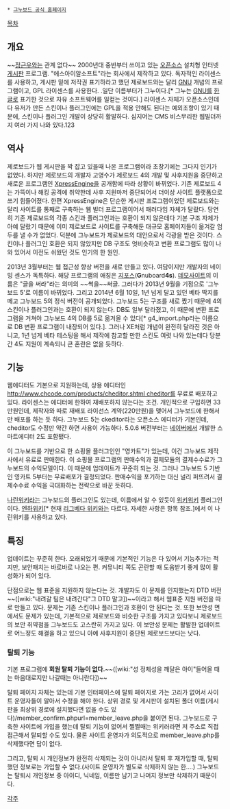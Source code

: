  * [http://www.sir.co.kr/ 그누보드 공식 홈페이지]

[[목차]]
== 개요 ==
~~[[정근우]]와는 관계 없다~~
2000년대 중반부터 쓰이고 있는 [[오픈소스]] 설치형 인터넷 [[게시판]] 프로그램. "에스아이알소프트"라는 회사에서 제작하고 있다. 독자적인 라이센스를 사용하고, 게시판 밑에 저작권 표기하라고 했던 제로보드와는 달리 [[GNU]] 개념의 프로그램이고, GPL 라이센스를 사용한다. .일단 이름부터가 그누이다.[* 그누는 [[GNU]]를 [[한글]]로 표기한 것으로 자유 소프트웨어를 일컫는 것이다.] 라이센스 자체가 오픈소스인데다 유저가 만든 스킨이나 플러그인에는 GPL을 적용 안해도 된다는 예외조항이 있기 때문에, 스킨이나 플러그인 개발이 상당히 활발하다. 심지어는 CMS 비스무리한 웹빌더까지 여러 가지 나와 있다.123

== 역사 ==
제로보드가 웹 게시판을 꽉 잡고 있을때 나온 프로그램이라 초창기에는 그다지 인기가 없었다. 하지만 제로보드의 개발자 고영수가 제로보드 4의 개발 및 사후지원을 중단하고 새로운 프로그램인 [[XpressEngine]]을 공개함에 따라 상황이 바뀌었다. 기존 제로보드 4는 가뜩이나 해킹 공격에 취약한데 사후 지원마저 중단되어서 더이상 사이트 플랫폼으로 쓰기 힘들어졌다. 한편 XpressEngine은 단순한 게시판 프로그램이었던 제로보드와는 달리 사이트를 통째로 구축하는 웹 빌더 프로그램이어서 패러다임 자체가 달랐다. 당연히 기존 제로보드의 각종 스킨과 플러그인과는 호환이 되지 않은데다 기본 구조 자체가 아예 달랐기 때문에 이미 제로보드로 사이트를 구축해둔 대규모 홈페이지들이 옮겨갈 엄두를 낼 수가 없었다. 덕분에 그누보드가 제로보드의 대안으로서 각광을 받은 것이다. 스킨이나 플러그인 호환은 되지 않았지만 DB 구조도 엇비슷하고 변환 프로그램도 많이 나와 있어서 이전도 쉬웠던 것도 인기의 한 원인.

2013년 3월부터는 웹 접근성 향상 버전을 새로 만들고 있다. 여담이지만 개발자의 네이밍 센스가 독특하다. 해당 프로그램의 애칭은 [[지포스]]('''G'''nuboard'''4s'''). [http://www.sirgle.com/ 데모사이트]의 이름은 "글을 써라"라는 의미의 ~~썩을~~써글. 그러다가 2013년 9월을 기점으로 '그누보드 5'로 이름이 바뀌었다. 그리고 2014년 6월 10일, 1년 넘게 달고 있던 베타 딱지를 떼고 그누보드 5의 정식 버전이 공개되었다. 그누보드 5는 구조를 새로 짰기 때문에 4의 스킨이나 플러그인과는 호환이 되지 않는다. DB도 일부 달라졌고, 이 때문에 변환 프로그램을 거쳐야 그누보드 4의 DB를 5로 옮겨올 수 있다[* g4_import.php라는 이름으로 DB 변환 프로그램이 내장되어 있다.]. 그러나 XE처럼 개념이 완전히 달라진 것은 아니고, 1년 넘게 베타 테스팅을 해서 제작에 참고할 만한 스킨도 여럿 나와 있는데다 당분간 4도 지원이 계속되니 큰 혼란은 없을 듯하다.

== 기능 ==
웹에디터도 기본으로 지원하는데, 상용 에디터인 [[http://www.chcode.com/products/cheditor.shtml cheditor]]를 무료로 배포하고 있다. 라이센스는 에디터에 한하여 재배포하지 않는다는 조건. 개인적으로 구입하면 33만원인데, 제작자와 따로 재배포 라이선스 계약(220만원)을 맺어서 그누보드에 한해서만 배포를 하는 듯 하다. 그누보드 5는 ckeditor라는 오픈소스 에디터가 기본인데, cheditor도 수정만 약간 하면 사용이 가능하다. 5.0.6 버전부터는 [[네이버]]에서 개발한 스마트에디터 2도 포함됐다.

이 그누보드를 기반으로 한 쇼핑몰 플러그인인 "영카트"가 있는데, 이건 그누보드 제작사에서 유료로 판매한다. 이 쇼핑몰 프로그램의 판매수익과 결제모듈의 결제수수료가 그누보드의 수익모델이다. 이 때문에 업데이트가 꾸준히 되는 것. 그러나 그누보드 5 기반인 영카트 5부터는 무료배포가 결정되었다. 판매수익을 포기하는 대신 널리 퍼뜨려서 결제수수료 수익을 극대화하는 전략으로 바꾼 듯하다.

[[나린위키]]라는 그누보드의 플러그인도 있는데, 이름에서 알 수 있듯이 [[위키위키]] 플러그인이다. [[엔하위키]][* 현재 [[리그베다 위키]]와는 다르다. 자세한 사항은 항목 참조.]에서 이 나린위키를 사용하고 있다.

== 특징 ==
업데이트는 꾸준히 한다. 오래되었기 때문에 기본적인 기능은 다 있어서 기능추가는 적지만, 보안패치는 바로바로 나오는 편. 커뮤니티 쪽도 곤란할 때 도움받기 좋게 많이 활성화가 되어 있다.

단점으로는 웹 표준을 지원하지 않는다는 것. 개발자도 이 문제를 인지했는지 DTD 버전~~([wiki:"내려갈 팀은 내려간다"그 DTD 말고])~~이라고 해서 웹표준 지원 버전을 따로 만들고 있다. 문제는 기존 스킨이나 플러그인과 호환이 안 된다는 것. 또한 보안성 면에서도 문제가 있는데, 기본적으로 제로보드와 비슷한 구조를 가지고 있다보니 제로보드의 보안 취약점을 그누보드도 고스란히 가지고 있다. 이 보안성 문제는 활발한 업데이트로 어느정도 해결을 하고 있으니 아예 사후지원이 중단된 제로보드보다는 낫다.
=== '''탈퇴 기능''' ===
기본 프로그램에 '''회원 탈퇴 기능이 없다.'''~~([wiki:"성 정체성을 깨달은 아이"들어올 때는 마음대로지만 나갈때는 아니란다])~~

탈퇴 페이지 자체는 있는데 기본 인터페이스에 탈퇴 페이지로 가는 고리가 없어서 사이트 운영자들이 알아서 수정을 해야 한다. 상위 경로 및 게시판이 설치된 폴더 이름(게시판을 최상위 경로에 설치했다면 없을 수도 있다)/member_confirm.php{{{?}}}url=member_leave.php을 붙이면 된다. 그누보드로 구축한 사이트에 가입을 했는데 탈퇴 기능이 없어서 쩔쩔매는 위키러라면 저 주소로 직접 접근해서 탈퇴할 수도 있다. 물론 사이트 운영자가 의도적으로 member_leave.php를 삭제했다면 답이 없다.

그리고, 탈퇴 시 개인정보가 완전히 삭제되는 것이 아니라서 탈퇴 후 재가입할 때, 탈퇴했던 정보로는 가입할 수 없다.(사이트 운영자가 별도로 삭제하지 않는 한….) 그누보드는 탈퇴시 개인정보 중 아이디, 닉네임, 이름만 남기고 나머지 정보만 삭제하기 때문이다. 

[[각주]]

